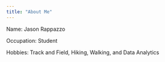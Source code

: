```yaml
---
title: "About Me"
---
```


Name: Jason Rappazzo

Occupation: Student

Hobbies: Track and Field, Hiking, Walking, and Data Analytics

